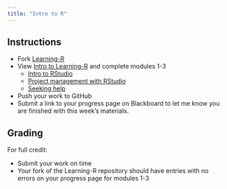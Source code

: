 ```yaml
---
title: "Intro to R"
---
```


<!--
# insert into Blackboard assignment with:
<iframe width="450" height="500" src="https://bifx552-24.github.io/CourseInfo/standalone/hw/H02Intro-to-R.html" title="Intro to R"></iframe>

Due Date: Sept 3 @ end of day
Points: 10
Display after: Aug 27 @ 5 PM
-->

## Instructions

* Fork [Learning-R](https://classroom.github.com/a/hvplt3LC)
* View [Intro to Learning-R](https://youtu.be/_A1GoJn_KD0) and complete modules 1-3
  * [Intro to RStudio](https://youtu.be/_98f-UMBMz4)
  * [Project management with RStudio](https://youtu.be/IB5mmtLH7QE)
  * [Seeking help](https://youtu.be/g-JqSPiOv6I)
* Push your work to GitHub
* Submit a link to your progress page on Blackboard to let me know you are finished with this week's materials.

## Grading

For full credit:

* Submit your work on time
* Your fork of the Learning-R repository should have entries with no errors on your progress page for modules 1-3
